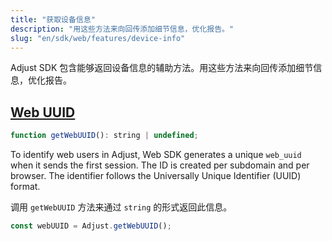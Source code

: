 ```yaml
---
title: "获取设备信息"
description: "用这些方法来向回传添加细节信息，优化报告。"
slug: "en/sdk/web/features/device-info"
---
```

Adjust SDK 包含能够返回设备信息的辅助方法。用这些方法来向回传添加细节信息，优化报告。

[Web UUID](web-uuid)
--------------------

<codeblock title="方法签名"> 

```js
function getWebUUID(): string | undefined;
```

</CodeBlock> 

To identify web users in Adjust, Web SDK generates a unique `web_uuid` when it sends the first session. The ID is created per subdomain and per browser. The identifier follows the Universally Unique Identifier \(UUID\) format.

调用 `getWebUUID` 方法来通过 `string` 的形式返回此信息。

```js
const webUUID = Adjust.getWebUUID();
```

